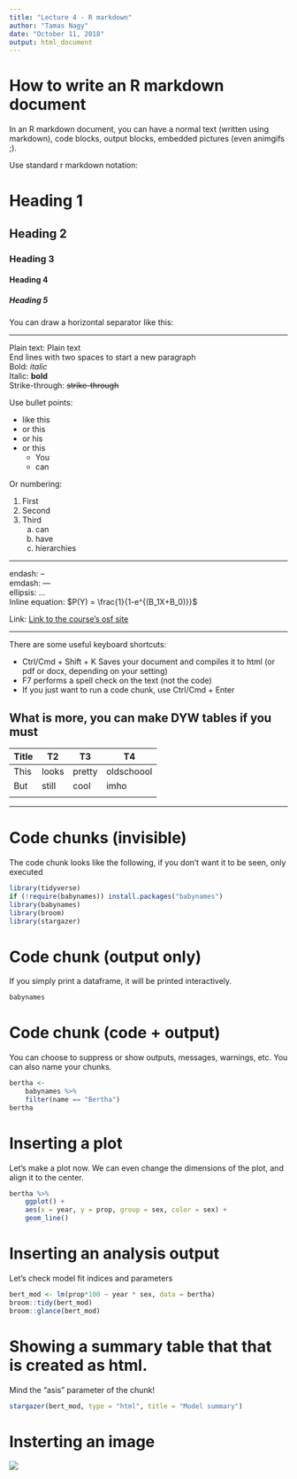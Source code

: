```yaml
---
title: "Lecture 4 - R markdown"
author: "Tamas Nagy"
date: "October 11, 2018"
output: html_document
---
```

# How to write an R markdown document

In an R markdown document, you can have a normal text (written using markdown), code blocks, output blocks, embedded pictures (even animgifs ;). 

Use standard r markdown notation:

# Heading 1
## Heading 2
### Heading 3
#### Heading 4
##### Heading 5


You can draw a horizontal separator like this:

***
Plain text: Plain text  
End lines with two spaces to start a new paragraph  
Bold: *italic*  
Italic: **bold**  
Strike-through: ~~strike-through~~  

Use bullet points:

* like this
* or this
* or his
* or this
    + You
    + can

Or numbering:

1. First
2. Second
3. Third
    a. can
    b. have
    c. hierarchies
    
***
endash: --  
emdash: ---  
ellipsis: ...  
Inline equation: $P(Y) = \frac{1}{1-e^{(B_1X+B_0)}}$  

Link: [Link to the course's osf site](https://osf.io/xcvn7/)  

***  

There are some useful keyboard shortcuts:

* Ctrl/Cmd + Shift + K Saves your document and compiles it to html (or pdf or docx, depending on your setting)
* F7 performs a spell check on the text (not the code)
* If you just want to run a code chunk, use Ctrl/Cmd + Enter

## What is more, you can make DYW tables if you must

Title  | T2    |   T3  |    T4
-------|-------|-------|-----------
   This| looks |pretty | oldschoool
But    | still |cool   | imho
       |       |       |           

***

# Code chunks (invisible)
The code chunk looks like the following, if you don't want it to be seen, only executed

```r
library(tidyverse)
if (!require(babynames)) install.packages("babynames")
library(babynames)
library(broom)
library(stargazer)
```

# Code chunk (output only)
If you simply print a dataframe, it will be printed interactively.

```r
babynames
```

# Code chunk (code + output)
You can choose to suppress or show outputs, messages, warnings, etc. You can also name your chunks.

```r
bertha <- 
    babynames %>% 
    filter(name == "Bertha") 
bertha
```

# Inserting a plot  
Let's make a plot now. We can even change the dimensions of the plot, and align it to the center.

```r
bertha %>% 
    ggplot() +
    aes(x = year, y = prop, group = sex, color = sex) +
    geom_line()
```

# Inserting an analysis output  
Let's check model fit indices and parameters

```r
bert_mod <- lm(prop*100 ~ year * sex, data = bertha)
broom::tidy(bert_mod)
broom::glance(bert_mod)
```

# Showing a summary table that that is created as html. 
Mind the "asis" parameter of the chunk!
```r
stargazer(bert_mod, type = "html", title = "Model summary")
```


# Insterting an image
![](http://www.reactiongifs.com/wp-content/uploads/2013/06/deal.gif)



